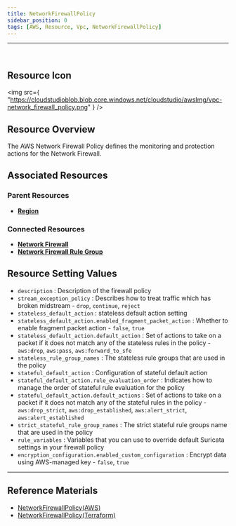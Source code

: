 ```yaml
---
title: NetworkFirewallPolicy
sidebar_position: 0
tags: [AWS, Resource, Vpc, NetworkFirewallPolicy]
---
```


<hr />
<br />

## Resource Icon

<img
    src={
        "https://cloudstudioblob.blob.core.windows.net/cloudstudio/awsImg/vpc-network_firewall_policy.png"
    }
/>

## Resource Overview

The AWS Network Firewall Policy defines the monitoring and protection actions for the Network Firewall.

## Associated Resources

### Parent Resources

-   [**Region**](https://docs.cstudio.app/docs/resource/aws/Base/Region)

### Connected Resources

-   [**Network Firewall**](https://docs.cstudio.app/docs/resource/aws/Vpc/NetworkFirewall)
-   [**Network Firewall Rule Group**](https://docs.cstudio.app/docs/resource/aws/Vpc/NetworkFirewallRuleGroup)


## Resource Setting Values

-   `description` : Description of the firewall policy
-   `stream_exception_policy` : Describes how to treat traffic which has broken midstream - `drop`, `continue`, `reject`
-   `stateless_default_action` : stateless default action setting
-   `stateless_default_action.enabled_fragment_packet_action` : Whether to enable fragment packet action - `false`, `true`
-   `stateless_default_action.default_action` : Set of actions to take on a packet if it does not match any of the stateless rules in the policy - `aws:drop`, `aws:pass`, `aws:forward_to_sfe`
-   `stateless_rule_group_names` : The stateless rule groups that are used in the policy
-   `stateful_default_action` : Configuration of stateful default action
-   `stateful_default_action.rule_evaluation_order` : Indicates how to manage the order of stateful rule evaluation for the policy
-   `stateful_default_action.default_actions` : Set of actions to take on a packet if it does not match any of the stateful rules in the policy - `aws:drop_strict`, `aws:drop_established`, `aws:alert_strict`, `aws:alert_established`
-   `strict_stateful_rule_group_names` : The strict stateful rule groups name that are used in the policy
-   `rule_variables` : Variables that you can use to override default Suricata settings in your firewall policy
-   `encryption_configuration.enabled_custom_configuration` : Encrypt data using AWS-managed key - `false`, `true`


---

## Reference Materials

-   [NetworkFirewallPolicy(AWS)](https://docs.aws.amazon.com/network-firewall/latest/developerguide/firewall-policies.html)
-   [NetworkFirewallPolicy(Terraform)](https://registry.terraform.io/providers/hashicorp/aws/latest/docs/resources/networkfirewall_firewall_policy)
